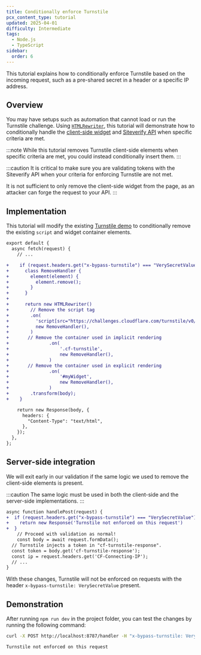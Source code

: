```yaml
---
title: Conditionally enforce Turnstile
pcx_content_type: tutorial
updated: 2025-04-01
difficulty: Intermediate
tags:
  - Node.js
  - TypeScript
sidebar:
  order: 6
---
```


This tutorial explains how to conditionally enforce Turnstile based on the incoming request, such as a pre-shared secret in a header or a specific IP address.

## Overview

You may have setups such as automation that cannot load or run the Turnstile challenge. Using [`HTMLRewriter`](/workers/runtime-apis/html-rewriter/), this tutorial will demonstrate how to conditionally handle the [client-side widget](/turnstile/get-started/client-side-rendering/) and [Siteverify API](/turnstile/get-started/server-side-validation/) when specific criteria are met.

:::note
While this tutorial removes Turnstile client-side elements when specific criteria are met, you could instead conditionally insert them.
:::

:::caution
It is critical to make sure you are validating tokens with the Siteverify API when your criteria for enforcing Turnstile are not met.

It is not sufficient to only remove the client-side widget from the page, as an attacker can forge the request to your API.
:::

## Implementation

This tutorial will modify the existing [Turnstile demo](https://github.com/cloudflare/turnstile-demo-workers/blob/main/src/) to conditionally remove the existing `script` and widget container elements.

```diff title="src/index.mjs" lang="js"
export default {
  async fetch(request) {
    // ...

+    if (request.headers.get("x-bypass-turnstile") === "VerySecretValue") {
+      class RemoveHandler {
+        element(element) {
+          element.remove();
+        }
+      }
+
+      return new HTMLRewriter()
+        // Remove the script tag
+        .on(
+          'script[src="https://challenges.cloudflare.com/turnstile/v0/api.js"]',
+          new RemoveHandler(),
+        )
+       // Remove the container used in implicit rendering
+				.on(
+					'.cf-turnstile',
+					new RemoveHandler(),
+				)
+       // Remove the container used in explicit rendering
+				.on(
+					'#myWidget',
+					new RemoveHandler(),
+				)
+        .transform(body);
+    }

    return new Response(body, {
      headers: {
        "Content-Type": "text/html",
      },
    });
  },
};
```

## Server-side integration

We will exit early in our validation if the same logic we used to remove the client-side elements is present.

:::caution
The same logic must be used in both the client-side and the server-side implementations.
:::

```diff lang="js" title="src/index.mjs"
async function handlePost(request) {
+  if (request.headers.get("x-bypass-turnstile") === "VerySecretValue") {
+    return new Response('Turnstile not enforced on this request')
+  }
	// Proceed with validation as normal!
	const body = await request.formData();
  // Turnstile injects a token in "cf-turnstile-response".
  const token = body.get('cf-turnstile-response');
  const ip = request.headers.get('CF-Connecting-IP');
  // ...
}
```

With these changes, Turnstile will not be enforced on requests with the header `x-bypass-turnstile: VerySecretValue` present.

## Demonstration

After running `npm run dev` in the project folder, you can test the changes by running the following command:

```sh
curl -X POST http://localhost:8787/handler -H "x-bypass-turnstile: VerySecretValue"
```

```txt output
Turnstile not enforced on this request
```
